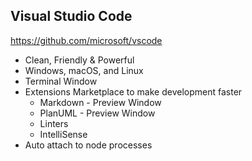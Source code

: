 ## Visual Studio Code

https://github.com/microsoft/vscode

- Clean, Friendly & Powerful
- Windows, macOS, and Linux
- Terminal Window
- Extensions Marketplace to make development faster
  - Markdown - Preview Window
  - PlanUML - Preview Window
  - Linters
  - IntelliSense
- Auto attach to node processes
